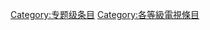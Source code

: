 {{Articles by Quality|topic=電視|project=電視|format=TOC}}
{{emptycat}}

[[Category:专题级条目|Category:专题级条目]]
[[Category:各等級電視條目|Category:各等級電視條目]]